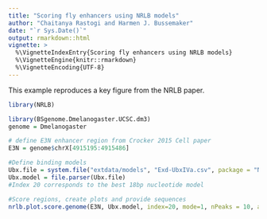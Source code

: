 ```yaml
---
title: "Scoring fly enhancers using NRLB models"
author: "Chaitanya Rastogi and Harmen J. Bussemaker"
date: "`r Sys.Date()`"
output: rmarkdown::html
vignette: >
  %\VignetteIndexEntry{Scoring fly enhancers using NRLB models}
  %\VignetteEngine{knitr::rmarkdown}
  %\VignetteEncoding{UTF-8}
---
```


This example reproduces a key figure from the NRLB paper.

```r
library(NRLB)

library(BSgenome.Dmelanogaster.UCSC.dm3)
genome = Dmelanogaster

# define E3N enhancer region from Crocker 2015 Cell paper
E3N = genome$chrX[4915195:4915486]     

#Define binding models
Ubx.file = system.file("extdata/models", "Exd-UbxIVa.csv", package = "NRLB")
Ubx.model = file.parser(Ubx.file)
#Index 20 corresponds to the best 18bp nucleotide model

#Score regions, create plots and provide sequences
nrlb.plot.score.genome(E3N, Ubx.model, index=20, mode=1, nPeaks = 10, annotate = TRUE)
```
